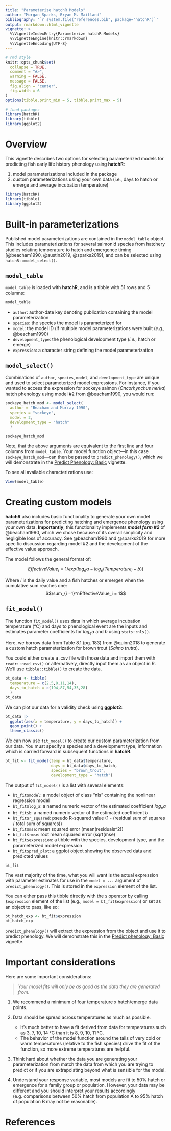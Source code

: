 ```yaml
---
title: "Parameterize hatchR Models"
author: "Morgan Sparks, Bryan M. Maitland"
bibliography: '`r system.file("references.bib", package="hatchR")`'
output: rmarkdown::html_vignette
vignette: >
  %\VignetteIndexEntry{Parameterize hatchR Models}
  %\VignetteEngine{knitr::rmarkdown}
  %\VignetteEncoding{UTF-8}
---
```


```r
# rmd style
knitr::opts_chunk$set(
  collapse = TRUE,
  comment = "#>", 
  warning = FALSE, 
  message = FALSE, 
  fig.align = 'center',
  fig.width = 6
)
options(tibble.print_min = 5, tibble.print_max = 5)

# load packages
library(hatchR)
library(tibble)
library(ggplot2)
```

# Overview

This vignette describes two options for selecting parameterized models for predicting fish early life history phenology using **hatchR**:

1.  model parameterizations included in the package
2.  custom parameterizations using your own data (i.e., days to hatch or emerge and average incubation temperature)

```r
library(hatchR)
library(tibble)
library(ggplot2)
```

# Built-in parameterizations

Published model parameterizations are contained in the `model_table` object. This includes parameterizations for several salmonid species from hatchery studies relating temperature to hatch and emergence timing [@beacham1990, @austin2019, @sparks2019], and can be selected using `hatchR::model_select()`.

## `model_table`

`model_table` is loaded with **hatchR**, and is a tibble with 51 rows and 5 columns:

```r
model_table
```

-   `author`: author-date key denoting publication containing the model parameterization
-   `species`: the species the model is parameterized for
-   `model`: the model ID (if multiple model parameterizations were built (*e.g.*, @beacham1990)
-   `development_type`: the phenological development type (*i.e.*, hatch or emerge)
-   `expression`: a character string defining the model parameterization

## `model_select()`

Combinations of `author`, `species`, `model`, and `development_type` are unique and used to select parameterized model expressions. For instance, if you wanted to access the expression for sockeye salmon (*Oncorhynchus nerka*) hatch phenology using model #2 from @beacham1990, you would run:

```r
sockeye_hatch_mod <- model_select(
  author = "Beacham and Murray 1990", 
  species = "sockeye", 
  model = 2, 
  development_type = "hatch"
  )

sockeye_hatch_mod
```

Note, that the above arguments are equivalent to the first line and four columns from `model_table`. Your model function object---in this case `sockeye_hatch_mod`---can then be passed to `predict_phenology()`, which we will demonstrate in the [Predict Phenology: Basic](https://bmait101.github.io/hatchR/articles/Predict_phenology_basic.html) vignette.

To see all available characterizations use:

```r
View(model_table)
```

# Creating custom models

**hatchR** also includes basic functionality to generate your own model parameterizations for predicting hatching and emergence phenology using your own data. **Importantly**, this functionality implements ***model form #2*** of @beacham1990, which we chose because of its overall simplicity and negligible loss of accuracy. See @beacham1990 and @sparks2019 for more specific discussion regarding model #2 and the development of the effective value approach.

The model follows the general format of:

$$
Effective Value_i = 1/exp(log_ea - log_e(Temperature_i - b))
$$

Where *i* is the daily value and a fish hatches or emerges when the cumulative sum reaches one: $$\sum_{i =1}^nEffectiveValue_i = 1$$

## `fit_model()`

The function `fit_model()` uses data in which average incubation temperature (°C) and days to phenological event are the inputs and estimates parameter coefficients for *log~e~a* and *b* using `stats::nls()`.

Here, we borrow data from Table 8.1 (pg. 183) from @quinn2018 to generate a custom hatch parameterization for brown trout (*Salmo trutta*).

You could either create a .csv file with those data and import them with `readr::read_csv()` or alternatively, directly input them as an object in R. We'll use `tibble::tibble()` to create the data.

```r
bt_data <- tibble(
  temperature = c(2,5,8,11,14), 
  days_to_hatch = c(194,87,54,35,28)
  )
bt_data
```

We can plot our data for a validity check using **ggplot2**:

```r
bt_data |> 
  ggplot(aes(x = temperature, y = days_to_hatch)) +
  geom_point() +
  theme_classic()
```

We can now use `fit_model()` to create our custom parameterization from our data. You must specify a species and a development type, information which is carried forward in subsequent functions in **hatchR**.

```r
bt_fit <- fit_model(temp = bt_data$temperature, 
                    days = bt_data$days_to_hatch, 
                    species = "brown_trout", 
                    development_type = "hatch")
```

The output of `fit_model()` is a list with several elements:

-   `bt_fit$model`: a model object of class "nls" containing the nonlinear regression model
-   `bt_fit$log_a`: a named numeric vector of the estimated coefficient *log~e~a*
-   `bt_fit$b`: a named numeric vector of the estimated coefficient *b*
-   `bt_fit$r_squared`: pseudo R-squared value (1 - (residual sum of squares / total sum of squares))
-   `bt_fit$mse`: mean squared error (mean(residuals^2))
-   `bt_fit$rmse`: root mean squared error (sqrt(mse)
-   `bt_fit$expression`: a tibble with the species, development type, and the parameterized model expression
-   `bt_fit$pred_plot`: a ggplot object showing the observed data and predicted values


```r
bt_fit
```

The vast majority of the time, what you will want is the actual expression with parameter estimates for use in the `model = ...` argument of `predict_phenology()`. This is stored in the `expression` element of the list. 

You can either pass this tibble directly with the `$` operator by calling `$expression` element of the list (e.g., `model = bt_fit$expression`) or set as an object to pass, like so:

```r
bt_hatch_exp <- bt_fit$expression
bt_hatch_exp
```

`predict_phenology()` will extract the expression from the object and use it to predict phenology. We will demonstrate this in the [Predict phenology: Basic](https://bmait101.github.io/hatchR/articles/Predict_phenology_basic.html) vignette.


# Important considerations

Here are some important considerations:

> *Your model fits will only be as good as the data they are generated from*.

1.  We recommend a minimum of four temperature x hatch/emerge data points.

2.  Data should be spread across temperatures as much as possible.

    -   It's much better to have a fit derived from data for temperatures such as 3, 7, 10, 14 °C than it is 8, 9, 10, 11 °C.
    -   The behavior of the model function around the tails of very cold or warm temperatures (relative to the fish species) drive the fit of the function, so more extreme temperatures are helpful.

3.  Think hard about whether the data you are generating your parameterization from match the data from which you are trying to predict or if you are extrapolating beyond what is sensible for the model.

4.  Understand your response variable, most models are fit to 50% hatch or emergence for a family group or population. However, your data may be different and you should interpret your results accordingly (e.g. comparisons between 50% hatch from population A to 95% hatch of population B may not be reasonable).

# References {.unnumbered}
